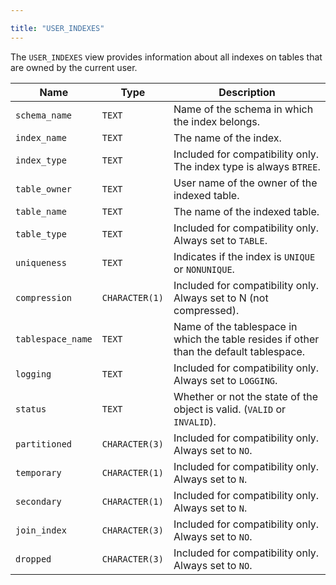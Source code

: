 ---

title: "USER_INDEXES"
---

<div id="user_indexes" class="registered_link"></div>

The `USER_INDEXES` view provides information about all indexes on tables that are owned by the current user.

| Name              | Type           | Description                                                  |
| ----------------- | -------------- | ------------------------------------------------------------ |
| `schema_name`     | `TEXT`         | Name of the schema in which the index belongs.               |
| `index_name`      | `TEXT`         | The name of the index.                                       |
| `index_type`      | `TEXT`         | Included for compatibility only. The index type is always `BTREE`. |
| `table_owner`     | `TEXT`         | User name of the owner of the indexed table.                 |
| `table_name`      | `TEXT`         | The name of the indexed table.                               |
| `table_type`      | `TEXT`         | Included for compatibility only. Always set to `TABLE`.      |
| `uniqueness`      | `TEXT`         | Indicates if the index is `UNIQUE` or `NONUNIQUE`.           |
| `compression`     | `CHARACTER(1)` | Included for compatibility only. Always set to N (not compressed). |
| `tablespace_name` | `TEXT`         | Name of the tablespace in which the table resides if other than the default tablespace. |
| `logging`         | `TEXT`         | Included for compatibility only. Always set to `LOGGING`.    |
| `status`          | `TEXT`         | Whether or not the state of the object is valid. (`VALID` or `INVALID`). |
| `partitioned`     | `CHARACTER(3)` | Included for compatibility only. Always set to `NO`.         |
| `temporary`       | `CHARACTER(1)` | Included for compatibility only. Always set to `N`.          |
| `secondary`       | `CHARACTER(1)` | Included for compatibility only. Always set to `N`.          |
| `join_index`      | `CHARACTER(3)` | Included for compatibility only. Always set to `NO`.         |
| `dropped`         | `CHARACTER(3)` | Included for compatibility only. Always set to `NO`.         |